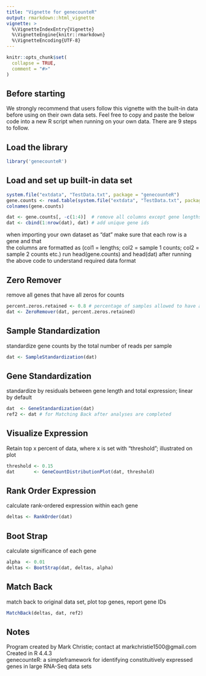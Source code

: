 ```yaml
---
title: "Vignette for genecounteR"
output: rmarkdown::html_vignette
vignette: >
  %\VignetteIndexEntry{Vignette}
  %\VignetteEngine{knitr::rmarkdown}
  %\VignetteEncoding{UTF-8}
---
```


```r
knitr::opts_chunk$set(
  collapse = TRUE,
  comment = "#>"
)
```


## Before starting

We strongly recommend that users follow this vignette with the built-in data before using on their own data sets. Feel free to copy and paste the below code into a new R script when running on your own data. There are 9 steps to follow.

## Load the library

```r
library('genecounteR')
```


## Load and set up built-in data set
```r
system.file("extdata", "TestData.txt", package = "genecounteR")
gene.counts <- read.table(system.file("extdata", "TestData.txt", package = "genecounteR"), sep="\t", header=T, row.names=1, check.names=F)
colnames(gene.counts)

dat <- gene.counts[, -c(1:4)]  # remove all columns except gene lengths and gene counts
dat <- cbind(1:nrow(dat), dat) # add unique gene ids
```

when importing your own dataset as "dat" make sure that each row is a gene and that  
the columns are formatted as (col1 = lengths; col2 = sample 1 counts; col2 = sample 2 counts etc.)
run head(gene.counts) and head(dat) after running the above code to understand required data format


## Zero Remover
remove all genes that have all zeros for counts
```r
percent.zeros.retained <- 0.8 # percentage of samples allowed to have a count of zero; applied for each gene (row) seperately
dat <- ZeroRemover(dat, percent.zeros.retained)
```

## Sample Standardization 
standardize gene counts by the total number of reads per sample
```r
dat <- SampleStandardization(dat)
```

## Gene Standardization 
standardize by residuals between gene length and total expression; linear by default
```r
dat  <- GeneStandardization(dat)
ref2 <- dat # for Matching Back after analyses are completed 
```

## Visualize Expression
Retain top x percent of data, where x is set with "threshold"; illustrated on plot
```r
threshold <- 0.15
dat       <- GeneCountDistributionPlot(dat, threshold) 
```

## Rank Order Expression
calculate rank-ordered expression within each gene
```r
deltas <- RankOrder(dat) 
```

## Boot Strap 
calculate significance of each gene
```r
alpha  <- 0.01
deltas <- BootStrap(dat, deltas, alpha)
```


## Match Back 
match back to original data set, plot top genes, report gene IDs
```r
MatchBack(deltas, dat, ref2)
```


## Notes
Program created by Mark Christie; contact at markchristie1500@gmail.com  
Created in R 4.4.3  
genecounteR: a simpleframework for identifying constituitively expressed genes in large RNA-Seq data sets
